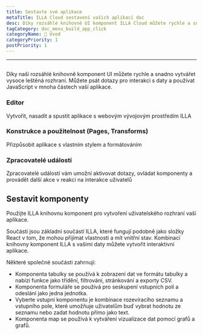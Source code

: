 ```yaml
---
title: Sestavte své aplikace
metaTitle: ILLA Cloud sestavení vašich aplikací doc
desc: Díky rozsáhlé knihovně UI komponent ILLA Cloud můžete rychle a snadno vytvářet vysoce leštěná rozhraní
tagCategory: doc_menu_build_app_click
categoryName: 👋 Úvod
categoryPriority: 1
postPriority: 1
---
```


* * *

## <Heading hidden>Postav své aplikace</Heading>

Díky naší rozsáhlé knihovně komponent UI můžete rychle a snadno vytvářet vysoce leštěná rozhraní. Můžete psát dotazy pro interakci s daty a používat JavaScript v mnoha částech vaší aplikace.

### Editor

Vytvořit, nasadit a spustit aplikace s webovým vývojovým prostředím ILLA

### Konstrukce a použitelnost (Pages, Transforms)

Přizpůsobit aplikace s vlastním stylem a formátováním

### Zpracovatelé událostí

Zpracovatelé událostí vám umožní aktivovat dotazy, ovládat komponenty a provádět další akce v reakci na interakce uživatelů

## Sestavit komponenty

Použijte ILLA knihovnu komponent pro vytvoření uživatelského rozhraní vaší aplikace.

Součásti jsou základní součástí ILLA, které fungují podobně jako složky React v tom, že mohou přijímat vlastnosti a mít vnitřní stav. Kombinací knihovny komponent ILLA s vašimi daty můžete vytvořit interaktivní aplikace.

Některé společné součásti zahrnují:

-   Komponenta tabulky se používá k zobrazení dat ve formátu tabulky a nabízí funkce jako třídění, filtrování, stránkování a exporty CSV.
-   Komponenta formuláře se používá pro seskupení vstupních polí a odeslání jako jedna jednotka.
-   Vyberte vstupní komponentu je kombinace rozevíracího seznamu a vstupního pole, které umožňuje uživatelům buď vybrat hodnotu ze seznamu nebo zadat hodnotu přímo jako text.
-   Komponenta map se používá k vytváření vizualizace dat pomocí grafů a grafů.
